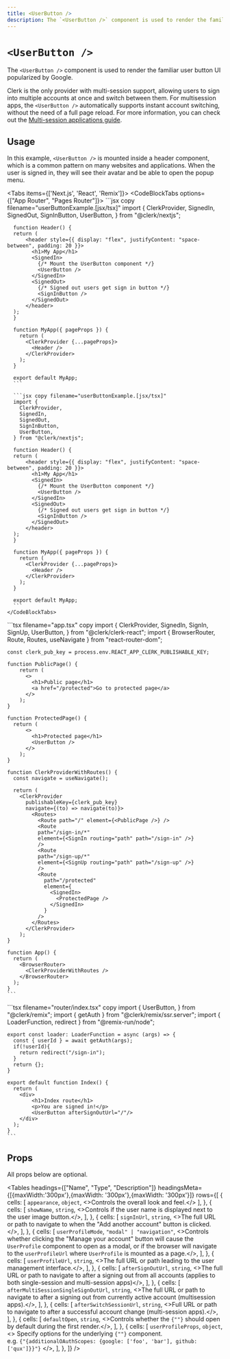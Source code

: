 ```yaml
---
title: <UserButton />
description: The `<UserButton />` component is used to render the familiar user button UI popularized by Google.
---
```



# `<UserButton />`

<Images width={496} height={564} src="/docs/images/ui-components/component-user_button.svg" alt="User Button Example" />

The `<UserButton />` component is used to render the familiar user button UI popularized by Google.

Clerk is the only provider with multi-session support, allowing users to sign into multiple accounts at once and switch between them. For multisession apps, the `<UserButton />` automatically supports instant account switching, without the need of a full page reload. For more information, you can check out the [Multi-session applications guide](/docs/custom-flows/multi-session-applications#overview).

## Usage

In this example, `<UserButton />` is mounted inside a header component, which is a common pattern on many websites and applications. When the user is signed in, they will see their avatar and be able to open the popup menu.

<Tabs items={['Next.js', 'React', 'Remix']}>
  <Tab>
    <CodeBlockTabs options={["App Router", "Pages Router"]}>
      ```jsx copy filename="userButtonExample.[jsx/tsx]"
      import {
        ClerkProvider,
        SignedIn,
        SignedOut,
        SignInButton,
        UserButton,
      } from "@clerk/nextjs";

      function Header() {
      return (
          <header style={{ display: "flex", justifyContent: "space-between", padding: 20 }}>
            <h1>My App</h1>
            <SignedIn>
              {/* Mount the UserButton component */}
              <UserButton />
            </SignedIn>
            <SignedOut>
              {/* Signed out users get sign in button */}
              <SignInButton />
            </SignedOut>
          </header>
      );
      }

      function MyApp({ pageProps }) {
        return (
          <ClerkProvider {...pageProps}>
            <Header />
          </ClerkProvider>
        );
      }

      export default MyApp;
      ```

      ```jsx copy filename="userButtonExample.[jsx/tsx]"
      import {
        ClerkProvider,
        SignedIn,
        SignedOut,
        SignInButton,
        UserButton,
      } from "@clerk/nextjs";

      function Header() {
      return (
          <header style={{ display: "flex", justifyContent: "space-between", padding: 20 }}>
            <h1>My App</h1>
            <SignedIn>
              {/* Mount the UserButton component */}
              <UserButton />
            </SignedIn>
            <SignedOut>
              {/* Signed out users get sign in button */}
              <SignInButton />
            </SignedOut>
          </header>
      );
      }

      function MyApp({ pageProps }) {
        return (
          <ClerkProvider {...pageProps}>
            <Header />
          </ClerkProvider>
        );
      }

      export default MyApp;
      ```
    </CodeBlockTabs>
  </Tab>

  <Tab>
    ```tsx filename="app.tsx" copy
    import {
      ClerkProvider,
      SignedIn,
      SignIn,
      SignUp,
      UserButton,
    } from "@clerk/clerk-react";
    import { BrowserRouter, Route, Routes, useNavigate } from "react-router-dom";

    const clerk_pub_key = process.env.REACT_APP_CLERK_PUBLISHABLE_KEY;

    function PublicPage() {
        return (
          <>
            <h1>Public page</h1>
            <a href="/protected">Go to protected page</a>
          </>
        );
    }

    function ProtectedPage() {
      return (
          <>
            <h1>Protected page</h1>
            <UserButton />
          </>
        );
    }

    function ClerkProviderWithRoutes() {
      const navigate = useNavigate();

      return (
        <ClerkProvider
          publishableKey={clerk_pub_key}
          navigate={(to) => navigate(to)}>
            <Routes>
              <Route path="/" element={<PublicPage />} />
              <Route
              path="/sign-in/*"
              element={<SignIn routing="path" path="/sign-in" />}
              />
              <Route
              path="/sign-up/*"
              element={<SignUp routing="path" path="/sign-up" />}
              />
              <Route
                path="/protected"
                element={
                  <SignedIn>
                    <ProtectedPage />
                  </SignedIn>
                }
              />
            </Routes>
          </ClerkProvider>
        );
    }

    function App() {
      return (
        <BrowserRouter>
          <ClerkProviderWithRoutes />
        </BrowserRouter>
      );
    }
    ```
  </Tab>

  <Tab>
    ```tsx filename="router/index.tsx" copy
    import {
      UserButton,
    } from "@clerk/remix";
    import { getAuth } from "@clerk/remix/ssr.server";
    import { LoaderFunction, redirect } from "@remix-run/node";

    export const loader: LoaderFunction = async (args) => {
      const { userId } = await getAuth(args);
      if(!userId){
        return redirect("/sign-in");
      }
      return {};
    }

    export default function Index() {
      return (
        <div>
            <h1>Index route</h1>
            <p>You are signed in!</p>
            <UserButton afterSignOutUrl="/"/>
        </div>
      );
    }
    ```
  </Tab>
</Tabs>

## Props

All props below are optional.

<Tables
  headings={["Name", "Type", "Description"]}
  headingsMeta={[{maxWidth:'300px'},{maxWidth: '300px'},{maxWidth: '300px'}]}
  rows={[
    {
    cells: [
      <code>appearance</code>, 
      <code>object</code>,
      <>Controls the overall look and feel.</>
    ],
    },
    {
      cells: [
        <code>showName</code>,
        <code>string</code>,
        <>Controls if the user name is displayed next to the user image button.</>,
      ],
    },
    {
      cells: [
        <code>signInUrl</code>,
        <code>string</code>,
        <>The full URL or path to navigate to when the "Add another account" button is clicked.</>,
      ],
    },
    {
      cells: [
        <code>userProfileMode</code>,
        <code>"modal" | "navigation"</code>,
        <>Controls whether clicking the "Manage your account" button will cause the <code>UserProfile</code> component to open as a modal, or if the browser will navigate to the <code>userProfileUrl</code> where <code>UserProfile</code> is mounted as a page.</>,
      ],
    },
    {
      cells: [
        <code>userProfileUrl</code>,
        <code>string</code>,
        <>The full URL or path leading to the user management interface.</>,
      ],
    },
    {
      cells: [
        <code>afterSignOutUrl</code>,
        <code>string</code>,
        <>The full URL or path to navigate to after a signing out from all accounts (applies to both single-session and multi-session apps)</>,
      ],
    },
    {
      cells: [
        <code>afterMultiSessionSingleSignOutUrl</code>,
        <code>string</code>,
        <>The full URL or path to navigate to after a signing out from currently active account (multisession apps).</>,
      ],
    },
    {
      cells: [
        <code>afterSwitchSessionUrl</code>,
        <code>string</code>,
        <>Full URL or path to navigate to after a successful account change (multi-session apps).</>,
      ],
    },
    {
      cells: [
        <code>defaultOpen</code>,
        <code>string</code>,
        <>Controls whether the <code>{"<UserButton />"}</code> should open by default during the first render.</>,
      ],
    },
    {
      cells: [
        <code>userProfileProps</code>,
        <code>object</code>,
        <>
          Specify options for the underlying <code>{"<UserProfile />"}</code> component.
          <br/>
          e.g. <code>{"{additionalOAuthScopes: {google: ['foo', 'bar'], github: ['qux']}}"}</code>
        </>,
      ],
    },
  ]}
/>
